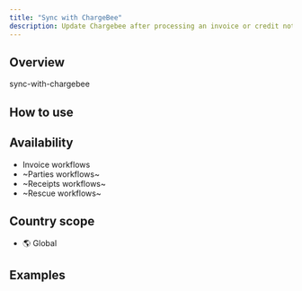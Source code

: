 ```yaml
---
title: "Sync with ChargeBee"
description: Update Chargebee after processing an invoice or credit note.
---
```


## Overview

sync-with-chargebee

## How to use

<Steps>
	<Step title="Step 1">
	</Step>
	<Step title="Step 2">
	</Step>
</Steps>

## Availability

* Invoice workflows
* ~Parties workflows~
* ~Receipts workflows~
* ~Rescue workflows~

## Country scope

* 🌎 Global


## Examples